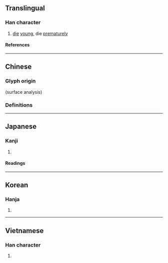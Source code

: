 {{character info/new}}
==Translingual==

===Han character===
{{Han char|rn=78|rad=歹|as=04|sn=8|four=12234|canj=MNHK|ids=⿰歹夭}}

# [[die]] [[young]], die [[prematurely]]

====References====
{{Han ref|kx=0579.200|dkj=16390|dj=0971.230|hdz=21382.090|uh=6B80}}

----

==Chinese==
{{zh-forms}}

===Glyph origin===
{{Han etym}}
{{Han compound|歹|夭}} (surface analysis)

===Definitions===
{{zh-see|夭|v}}

----

==Japanese==

===Kanji===
{{ja-kanji|grade=|rs=歹04}}

# {{defn|lang=ja|sort=歹04}}

====Readings====
{{ja-readings
|on=よう
|kun=わかじに
}}

----

==Korean==

===Hanja===
{{ko-hanja|요}}

# {{defn|lang=ko|sort=歹04}}

----

==Vietnamese==

===Han character===
{{vi-readings|rs=歹04|reading=yểu}}

# {{defn|lang=vi|sort=歹04}}